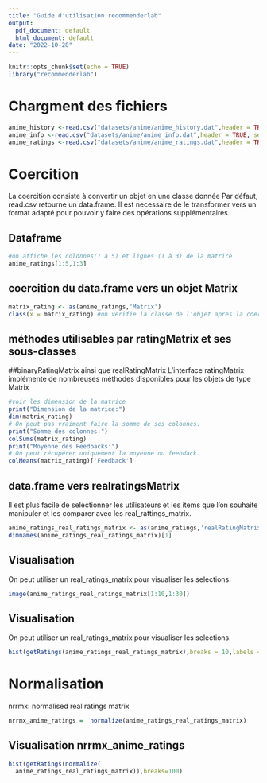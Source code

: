 ```yaml
---
title: "Guide d'utilisation recommenderlab"
output:
  pdf_document: default
  html_document: default
date: "2022-10-28"
---
```


```r
knitr::opts_chunk$set(echo = TRUE)
library("recommenderlab")
```

# Chargment des fichiers 
```r
anime_history <-read.csv("datasets/anime/anime_history.dat",header = TRUE, sep = "\t")
anime_info <-read.csv("datasets/anime/anime_info.dat",header = TRUE, sep = "\t")
anime_ratings <-read.csv("datasets/anime/anime_ratings.dat",header = TRUE, sep = "\t")
```

# Coercition
La coercition consiste à convertir un objet en une classe donnée
Par défaut, read.csv retourne un data.frame. Il est necessaire de le transformer
vers un format adapté pour pouvoir y faire des opérations supplémentaires.

## Dataframe 

```r
#on affiche les colonnes(1 à 5) et lignes (1 à 3) de la matrice
anime_ratings[1:5,1:3]
```
## coercition du data.frame vers un objet Matrix
```r
matrix_rating <- as(anime_ratings,'Matrix')
class(x = matrix_rating) #on vérifie la classe de l'objet apres la coercition
```

## méthodes utilisables par ratingMatrix et ses sous-classes 
##binaryRatingMatrix ainsi que realRatingMatrix
L'interface ratingMatrix implémente de nombreuses méthodes 
disponibles pour les objets de type Matrix
```r
#voir les dimension de la matrice
print("Dimension de la matrice:")
dim(matrix_rating)
# On peut pas vraiment faire la somme de ses colonnes. 
print("Somme des colonnes:")
colSums(matrix_rating)
print("Moyenne des Feedbacks:")
# On peut récupérer uniquement la moyenne du feebdack.
colMeans(matrix_rating)['Feedback']
```

## data.frame vers realratingsMatrix
Il est plus facile de selectionner les utilisateurs et les items que l'on souhaite 
manipuler et les comparer avec les real_rattings_matrix.
```r
anime_ratings_real_ratings_matrix <- as(anime_ratings,'realRatingMatrix')
dimnames(anime_ratings_real_ratings_matrix)[1]

```

## Visualisation
On peut utiliser un real_ratings_matrix pour visualiser les selections.
```r
image(anime_ratings_real_ratings_matrix[1:10,1:30])
```

## Visualisation
On peut utiliser un real_ratings_matrix pour visualiser les selections.
```r
hist(getRatings(anime_ratings_real_ratings_matrix),breaks = 10,labels = TRUE)
```
# Normalisation 
nrrmx: normalised real ratings matrix
```r
nrrmx_anime_ratings =  normalize(anime_ratings_real_ratings_matrix)
```

## Visualisation nrrmx_anime_ratings
```r
hist(getRatings(normalize(
  anime_ratings_real_ratings_matrix)),breaks=100)
```


